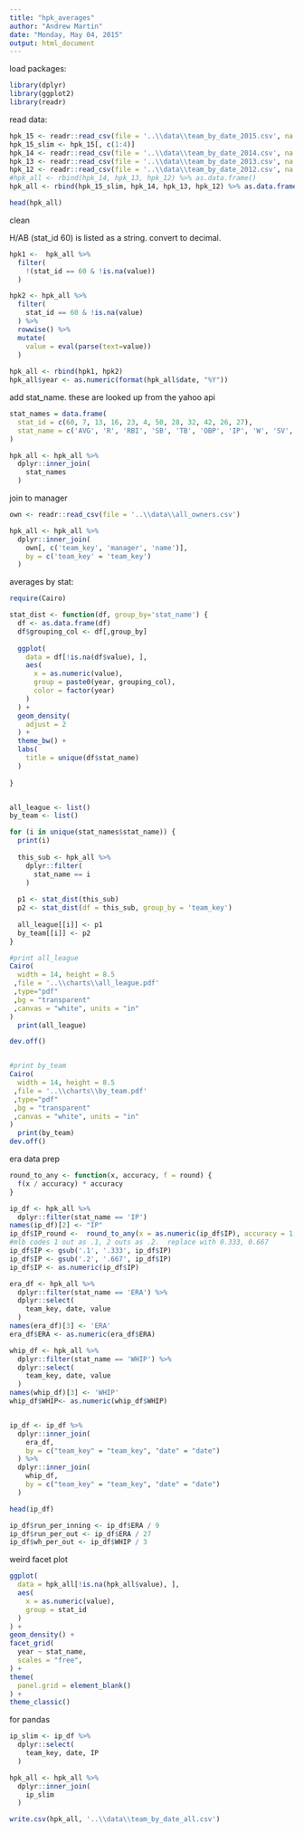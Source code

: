 ```yaml
---
title: "hpk_averages"
author: "Andrew Martin"
date: "Monday, May 04, 2015"
output: html_document
---
```


load packages:

```r
library(dplyr)
library(ggplot2)
library(readr)
```

read data:

```r

hpk_15 <- readr::read_csv(file = '..\\data\\team_by_date_2015.csv', na = "-")
hpk_15_slim <- hpk_15[, c(1:4)]
hpk_14 <- readr::read_csv(file = '..\\data\\team_by_date_2014.csv', na = "-")
hpk_13 <- readr::read_csv(file = '..\\data\\team_by_date_2013.csv', na = "-")
hpk_12 <- readr::read_csv(file = '..\\data\\team_by_date_2012.csv', na = "-")
#hpk_all <- rbind(hpk_14, hpk_13, hpk_12) %>% as.data.frame()
hpk_all <- rbind(hpk_15_slim, hpk_14, hpk_13, hpk_12) %>% as.data.frame()

head(hpk_all)
```

clean 

H/AB (stat_id 60) is listed as a string.  convert to decimal.
```r

hpk1 <-  hpk_all %>%
  filter(
    !(stat_id == 60 & !is.na(value))
  )

hpk2 <- hpk_all %>%
  filter(
    stat_id == 60 & !is.na(value)
  ) %>%
  rowwise() %>%
  mutate(
    value = eval(parse(text=value)) 
  )
  
hpk_all <- rbind(hpk1, hpk2)
hpk_all$year <- as.numeric(format(hpk_all$date, "%Y"))

```

add stat_name.  these are looked up from the yahoo api

```r

stat_names = data.frame(
  stat_id = c(60, 7, 13, 16, 23, 4, 50, 28, 32, 42, 26, 27),
  stat_name = c('AVG', 'R', 'RBI', 'SB', 'TB', 'OBP', 'IP', 'W', 'SV', 'K', 'ERA', 'WHIP')
)

hpk_all <- hpk_all %>%
  dplyr::inner_join(
    stat_names
  )

```

join to manager
```r

own <- readr::read_csv(file = '..\\data\\all_owners.csv')

hpk_all <- hpk_all %>%
  dplyr::inner_join(
    own[, c('team_key', 'manager', 'name')], 
    by = c('team_key' = 'team_key')
  )

```
averages by stat:

```r
require(Cairo)

stat_dist <- function(df, group_by='stat_name') {
  df <- as.data.frame(df)
  df$grouping_col <- df[,group_by]
  
  ggplot(
    data = df[!is.na(df$value), ],
    aes(
      x = as.numeric(value),
      group = paste0(year, grouping_col),
      color = factor(year)
    )
  ) + 
  geom_density(
    adjust = 2
  ) +
  theme_bw() +
  labs(
    title = unique(df$stat_name)
  )
  
}


all_league <- list()
by_team <- list()

for (i in unique(stat_names$stat_name)) {
  print(i)
  
  this_sub <- hpk_all %>%
    dplyr::filter(
      stat_name == i
    )
  
  p1 <- stat_dist(this_sub)
  p2 <- stat_dist(df = this_sub, group_by = 'team_key')
  
  all_league[[i]] <- p1
  by_team[[i]] <- p2
}

#print all_league
Cairo(
  width = 14, height = 8.5
 ,file = '..\\charts\\all_league.pdf'
 ,type="pdf"
 ,bg = "transparent"
 ,canvas = "white", units = "in"
)
  print(all_league)

dev.off()


#print by_team
Cairo(
  width = 14, height = 8.5
 ,file = '..\\charts\\by_team.pdf'
 ,type="pdf"
 ,bg = "transparent"
 ,canvas = "white", units = "in"
)
  print(by_team)
dev.off()

```

era data prep
```r

round_to_any <- function(x, accuracy, f = round) {
  f(x / accuracy) * accuracy
}

ip_df <- hpk_all %>% 
  dplyr::filter(stat_name == 'IP') 
names(ip_df)[2] <- "IP"
ip_df$IP_round <-  round_to_any(x = as.numeric(ip_df$IP), accuracy = 1, f = ceiling)  
#mlb codes 1 out as .1, 2 outs as .2.  replace with 0.333, 0.667
ip_df$IP <- gsub('.1', '.333', ip_df$IP)
ip_df$IP <- gsub('.2', '.667', ip_df$IP)
ip_df$IP <- as.numeric(ip_df$IP)

era_df <- hpk_all %>%
  dplyr::filter(stat_name == 'ERA') %>%
  dplyr::select(
    team_key, date, value
  )
names(era_df)[3] <- 'ERA'
era_df$ERA <- as.numeric(era_df$ERA)

whip_df <- hpk_all %>%
  dplyr::filter(stat_name == 'WHIP') %>%
  dplyr::select(
    team_key, date, value
  )
names(whip_df)[3] <- 'WHIP'
whip_df$WHIP<- as.numeric(whip_df$WHIP)


ip_df <- ip_df %>%
  dplyr::inner_join(
    era_df,
    by = c("team_key" = "team_key", "date" = "date")
  ) %>%
  dplyr::inner_join(
    whip_df,
    by = c("team_key" = "team_key", "date" = "date")
  )

head(ip_df)

ip_df$run_per_inning <- ip_df$ERA / 9
ip_df$run_per_out <- ip_df$ERA / 27
ip_df$wh_per_out <- ip_df$WHIP / 3


```

weird facet plot

```r

ggplot(
  data = hpk_all[!is.na(hpk_all$value), ],
  aes(
    x = as.numeric(value),
    group = stat_id
  )
) + 
geom_density() +
facet_grid(
  year ~ stat_name,
  scales = "free",
) +
theme(
  panel.grid = element_blank()
) +
theme_classic()

```

for pandas

```r

ip_slim <- ip_df %>%
  dplyr::select(
    team_key, date, IP  
  )

hpk_all <- hpk_all %>%
  dplyr::inner_join(
    ip_slim
  )

write.csv(hpk_all, '..\\data\\team_by_date_all.csv')
```